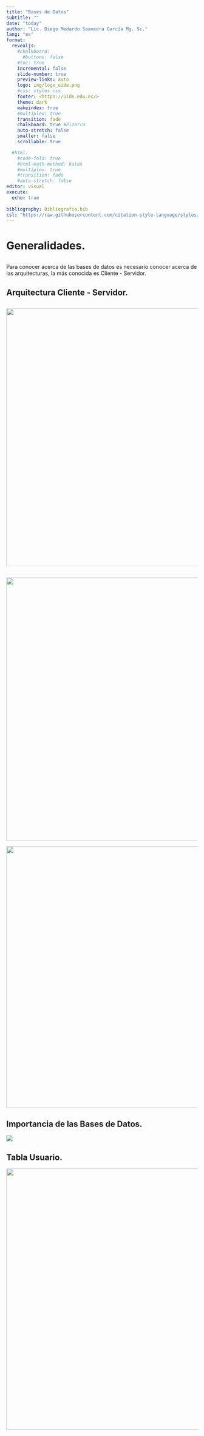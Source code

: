 ```yaml
---
title: "Bases de Datos"
subtitle: ""
date: "today"
author: "Lic. Diego Medardo Saavedra García Mg. Sc."
lang: "es"
format:
  revealjs:
    #chalkboard: 
      #buttons: false
    #toc: true
    incremental: false
    slide-number: true
    preview-links: auto
    logo: img/logo_uide.png
    #css: styles.css
    footer: <https://uide.edu.ec/>
    theme: dark
    makeindex: true
    #multiplex: true
    transition: fade
    chalkboard: true #Pizarra
    auto-stretch: false
    smaller: false
    scrollable: true

  #html: 
    #code-fold: true
    #html-math-method: katex
    #multiplex: true
    #transition: fade
    #auto-stretch: false
editor: visual
execute: 
  echo: true
    
bibliography: Bibliografia.bib
csl: "https://raw.githubusercontent.com/citation-style-language/styles/master/apa.csl"
---
```


# Generalidades.

Para conocer acerca de las bases de datos es necesario conocer acerca de las arquitecturas, la más conocida es Cliente - Servidor.

## Arquitectura Cliente - Servidor.

## ![](images/arquitectura-cliente-servidor-en-la-base-de-datos-2.jpg){width="680"}

![](images/distri.jpg){fig-align="right" width="694"}

![](images/BD2.jpg){fig-align="left" width="690"}

## Importancia de las Bases de Datos.

![](images/pera.jpg)

## Tabla Usuario.

![](images/th-3649820418.jpg){fig-align="center" width="689"}
